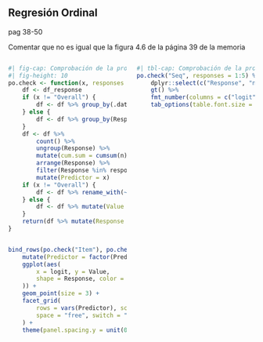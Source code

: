 
## Regresión Ordinal

::: {.notes}
pag 38-50

Comentar que no es igual que la figura 4.6 de la página 39 de la memoria
:::

:::: {.columns}
::: {.column width="50%"}

```r
#| fig-cap: Comprobación de la proporcionalidad de *odds*.
#| fig-height: 10
po.check <- function(x, responses = 1:4) {
    df <- df_response
    if (x != "Overall") {
        df <- df %>% group_by(.data[[x]], Response)
    } else {
        df <- df %>% group_by(Response)
    }
    df <- df %>%
        count() %>%
        ungroup(Response) %>%
        mutate(cum.sum = cumsum(n), logit = qlogis(cum.sum / last(cum.sum))) %>%
        arrange(Response) %>%
        filter(Response %in% responses) %>%
        mutate(Predictor = x)
    if (x != "Overall") {
        df <- df %>% rename_with(~"Value", x)
    } else {
        df <- df %>% mutate(Value = "Overall")
    }
    return(df %>% mutate(Response = recode_factor(Response, "1" = "Y ≤ 1", "2" = "Y ≤ 2", "3" = "Y ≤ 3", "4" = "Y ≤ 4", "5" = "Y ≤ 5")))
}


bind_rows(po.check("Item"), po.check("Period"), po.check("Seq"), po.check("Treat"), po.check("Overall")) %>%
    mutate(Predictor = factor(Predictor, levels = c("Overall", "Treat", "Period", "Seq", "Item"))) %>%
    ggplot(aes(
        x = logit, y = Value,
        shape = Response, color = Response
    )) +
    geom_point(size = 3) +
    facet_grid(
        rows = vars(Predictor), scales = "free_y",
        space = "free", switch = "both"
    ) +
    theme(panel.spacing.y = unit(0.2, "lines"))
```

:::
::: {.column width="50%"}

```r
#| tbl-cap: Comprobación de la proporcionalidad de *odds* para Seq.
po.check("Seq", responses = 1:5) %>%
    dplyr::select(c("Response", "n", "cum.sum", "logit")) %>%
    gt() %>%
    fmt_number(columns = c("logit")) %>%
    tab_options(table.font.size = 30)
```
:::
:::
